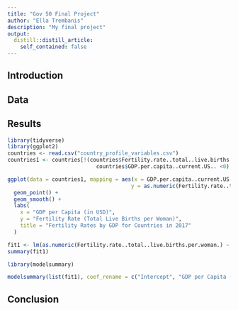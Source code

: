 ```yaml
---
title: "Gov 50 Final Project"
author: "Ella Trembanis"
description: "My final project"
output:
  distill::distill_article:
    self_contained: false
---
```


## Introduction



## Data



## Results

```r
library(tidyverse)
library(ggplot2)
countries <- read.csv("country_profile_variables.csv")
countries1 <- countries[!(countries$Fertility.rate..total..live.births.per.woman. < 0 | 
                            countries$GDP.per.capita..current.US.. <0),]
```

```r
ggplot(data = countries1, mapping = aes(x = GDP.per.capita..current.US.., 
                                       y = as.numeric(Fertility.rate..total..live.births.per.woman.))) +
  geom_point() +
  geom_smooth() +
  labs(
    x = "GDP per Capita (in USD)",
    y = "Fertility Rate (Total Live Births per Woman)",
    title = "Fertility Rates by GDP for Countries in 2017"
  )
```

```r
fit1 <- lm(as.numeric(Fertility.rate..total..live.births.per.woman.) ~ GDP.per.capita..current.US.., data = countries1)
summary(fit1)

library(modelsummary)

modelsummary(list(fit1), coef_rename = c("Intercept", "GDP per Capita (USD)"))
```

## Conclusion

